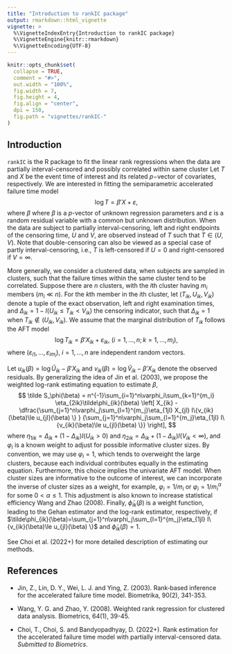 ```yaml
---
title: "Introduction to rankIC package"
output: rmarkdown::html_vignette
vignette: >
  %\VignetteIndexEntry{Introduction to rankIC package}
  %\VignetteEngine{knitr::rmarkdown}
  %\VignetteEncoding{UTF-8}
---
```

  
```r
knitr::opts_chunk$set(
  collapse = TRUE,
  comment = "#>",
  out.width = "100%",
  fig.width = 7,
  fig.height = 4,
  fig.align = "center",
  dpi = 150,
  fig.path = "vignettes/rankIC-"
)
```

## Introduction

`rankIC` is the R package to fit the linear rank regressions when the data are partially interval-censored and possibly correlated within same cluster
Let $T$ and $X$ be the event time of interest and its related $p-$vector of covariates, respectively.
We are interested in fitting the semiparametric accelerated failure time model 
$$
\log T = \beta'X + \varepsilon,
$$
where $\beta$ where $\beta$ is a $p$-vector of unknown regression parameters and $\varepsilon$ is a random residual  variable with a common but unknown distribution.
When the data are subject to partially interval-censoring, 
left and right endpoints of the censoring time, $U$ and $V$,
are observed instead of $T$ such that $T\in(U,V)$.
Note that double-censoring  can also  be viewed as 
a special case of partly interval-censoring, 
i.e., $T$ is left-censored if $U=0$ and right-censored if $V=\infty$. 

More generally, we consider a clustered data, when subjects are sampled in clusters, such that the failure times within the same cluster
tend to be correlated. 
Suppose there are $n$ clusters, with the $i$th cluster 
having $m_i$ members $(m_i\ll n)$. 
For the $k$th member in the $i$th cluster,
let $(T_{ik},U_{ik},V_{ik})$ denote a tuple of 
the exact observation, left and right examination times, and 
$\Delta_{ik}=1-I(U_{ik}\le T_{ik}<V_{ik})$ 
the censoring indicator,
such that $\Delta_{ik}=1$ when $T_{ik}\not\in(U_{ik},V_{ik})$. 
We assume that the marginal distribution of $T_{ik}$ follows the AFT model
$$
\log T_{ik} = \beta' X_{ik} + \varepsilon_{ik},~
(i=1,\ldots,n; k=1,\ldots,m_i),
$$
where $(\varepsilon_{i1},\ldots,\varepsilon_{im_i}),~i=1,\ldots,n$ are independent random vectors.

Let 
$u_{ik}(\beta)=\log \tilde U_{ik}-\beta'X_{ik}$
and 
$v_{ik}(\beta)=\log \tilde V_{ik}-\beta'X_{ik}$
denote the observed residuals.
By generalizing the idea of Jin et al. (2003), we propose 
the weighted log-rank estimating equation to estimate $\beta$,
$$
\tilde S_\phi(\beta) = n^{-1}\sum_{i=1}^n\varphi_i\sum_{k=1}^{m_i} \eta_{2ik}\tilde\phi_{ik}(\beta)
\left[ X_{ik} - \dfrac{\sum_{j=1}^n\varphi_j\sum_{l=1}^{m_j}\eta_{1jl} X_{jl} I\{v_{ik}(\beta)\le u_{jl}(\beta) \}  }
{\sum_{j=1}^n\varphi_j\sum_{l=1}^{m_j}\eta_{1jl} I\{v_{ik}(\beta)\le u_{jl}(\beta) \}}  \right],
$$
where $\eta_{1ik}=\Delta_{ik}+(1-\Delta_{ik})I(U_{ik}>0)$
and $\eta_{2ik}=\Delta_{ik}+(1-\Delta_{ik})I(V_{ik}<\infty)$,
and $\varphi_i$ is a known weight to adjust 
for possible informative cluster sizes. 
By convention, we may use $\varphi_i=1$, 
which tends to overweight the large clusters, because each individual contributes equally in the estimating equation.
Furthermore, this choice implies the univariate AFT model.
When cluster sizes are informative to the outcome of interest, 
we can incorporate the inverse of cluster sizes as a weight,
for example, $\varphi_i=1/m_i$ or $\varphi_i=1/m_i^{\alpha}$ 
for some $0<\alpha\le1$. This adjustment is also known to  increase statistical efficiency Wang and Zhao (2008).
Finally, $\tilde\phi_{ik}(\beta)$ is a weight function, 
leading to the Gehan estimator and the log-rank estimator, 
respectively, if $\tilde\phi_{ik}(\beta)=\sum_{j=1}^n\varphi_j\sum_{l=1}^{m_j}\eta_{1jl} I\{v_{ik}(\beta)\le u_{jl}(\beta) \}$ and 
$\tilde\phi_{ik}(\beta)=1$. 

See Choi et al. (2022+) for more detailed description of estimating our methods.


## References

* Jin, Z., Lin, D. Y., Wei, L. J. and Ying, Z. (2003). 
Rank‐based inference for the accelerated failure time model. 
Biometrika, 90(2), 341-353.

* Wang, Y. G. and Zhao, Y. (2008). 
Weighted rank regression for clustered data analysis. 
Biometrics, 64(1), 39-45.

* Choi, T., Choi, S. and Bandyopadhyay, D. (2022+). 
Rank estimation for the accelerated failure time model with partially interval-censored data. 
*Submitted to Biometrics*.
